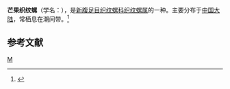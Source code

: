 {{Speciesbox
| taxon = Nassarius mangelioider
| binomial_authority = (Reeve)
}}
'''芒果织纹螺'''（学名：''{{lang|la|Nassarius mangelioider}}''），是[[新腹足目|新腹足目]][[织纹螺科|织纹螺科]][[织纹螺属|织纹螺属]]的一种。主要分布于[[中国大陆|中国大陆]]，常栖息在潮间带。<ref>{{cite web|url=http://shell.sinica.edu.tw/chinese/shellbase_detail.php?science_no=6203|title=国际贝库：芒果织纹螺|publisher=台湾贝类资料库|accessdate=2009-08-11|archive-date=2016-03-04|archive-url=https://web.archive.org/web/20160304092216/http://shell.sinica.edu.tw/chinese/shellbase_detail.php?science_no=6203|dead-url=no}}</ref>

== 参考文献 ==
{{reflist}}
{{taxonbar}}

[[Category:织纹螺属|M]]